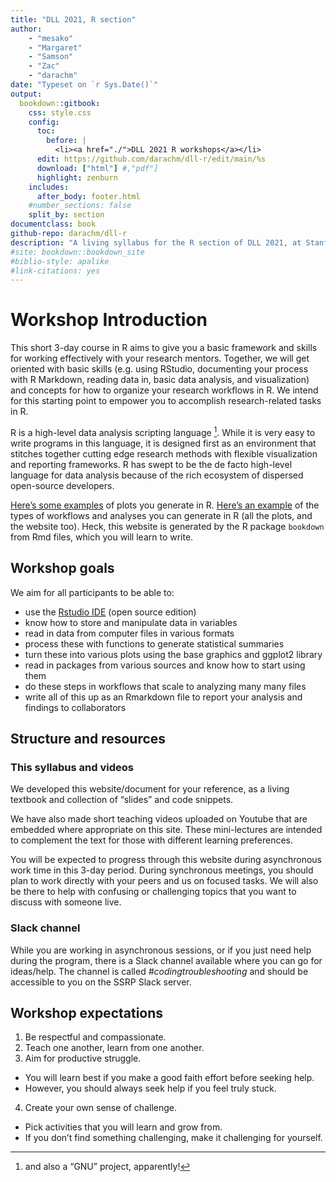 ```yaml
--- 
title: "DLL 2021, R section"
author: 
    - "mesako"
    - "Margaret"
    - "Samson"
    - "Zac"
    - "darachm"
date: "Typeset on `r Sys.Date()`"
output:
  bookdown::gitbook:
    css: style.css
    config:
      toc:
        before: |
          <li><a href="./">DLL 2021 R workshops</a></li>
      edit: https://github.com/darachm/dll-r/edit/main/%s
      download: ["html"] #,"pdf"]
      highlight: zenburn
    includes:
      after_body: footer.html
    #number_sections: false
    split_by: section
documentclass: book
github-repo: darachm/dll-r
description: "A living syllabus for the R section of DLL 2021, at Stanford"
#site: bookdown::bookdown_site
#biblio-style: apalike
#link-citations: yes
---
```


# Workshop Introduction

This short 3-day course in R aims to give you a basic framework and skills
for working effectively with your research mentors.
Together, we will get oriented with basic skills (e.g. using RStudio, 
documenting your process with R Markdown, reading data in,
basic data analysis, and visualization) 
and concepts for how to organize your research workflows in R.
We intend for this starting point to empower you to accomplish 
research-related tasks in R.

R is a high-level data analysis scripting language
^[and also a "GNU" project, apparently!].
While it is very easy to write programs in this language,
it is designed first as an environment that stitches together 
cutting edge research methods with flexible visualization and reporting
frameworks.
R has swept to be the de facto high-level language for data analysis
because of the rich ecosystem of dispersed open-source developers.

[Here's some examples](https://www.r-graph-gallery.com/) of plots you 
generate in R.
[Here's an example](https://bioconductor.org/packages/release/workflows/vignettes/cytofWorkflow/inst/doc/cytofWorkflow.html)
of the types of workflows and analyses you can generate in R (all the plots,
and the website too).
Heck, this website is generated by the R package `bookdown` from Rmd files,
which you will learn to write.

## Workshop goals

<!-- darach: I thought it might be good for this section to be more
    specific, whadda think? revert/change back if that's a no -->

We aim for all participants to be able to:

- use the [Rstudio IDE](https://www.rstudio.com/products/rstudio/) 
    (open source edition)
- know how to store and manipulate data in variables
- read in data from computer files in various formats
- process these with functions to generate statistical summaries
- turn these into various plots using the base graphics and ggplot2 library
- read in packages from various sources and know how to start using them
- do these steps in workflows that scale to analyzing many many files
- write all of this up as an Rmarkdown file to report your analysis and
    findings to collaborators

## Structure and resources

### This syllabus and videos

We developed this website/document for your reference, as a living textbook 
and collection of "slides" and code snippets.

We have also made short teaching videos uploaded on Youtube that are embedded 
where appropriate on this site. These mini-lectures are intended to complement 
the text for those with different learning preferences.

You will be expected to progress through this website during asynchronous 
work time in this 3-day period. During synchronous meetings, you should plan 
to work directly with your peers and us on focused tasks. We will also be 
there to help with confusing or challenging topics that you want to 
discuss with someone live.


### Slack channel

While you are working in asynchronous sessions, or if you just need help 
during the program, there is a Slack channel available where you can go for 
ideas/help. The channel is called *#codingtroubleshooting* and should be 
accessible to you on the SSRP Slack server.

## Workshop expectations

1. Be respectful and compassionate.
2. Teach one another, learn from one another.
3. Aim for productive struggle.
+ You will learn best if you make a good faith effort before seeking help.
+ However, you should always seek help if you feel truly stuck.
4. Create your own sense of challenge.
+ Pick activities that you will learn and grow from.
+ If you don't find something challenging, make it challenging for yourself.

